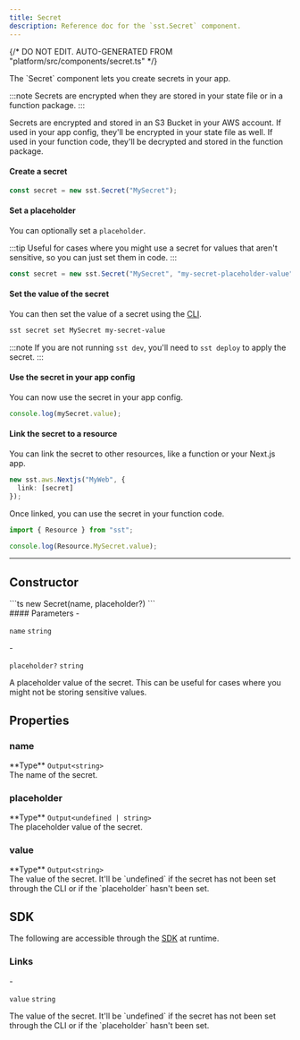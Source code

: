 ```yaml
---
title: Secret
description: Reference doc for the `sst.Secret` component.
---
```


{/* DO NOT EDIT. AUTO-GENERATED FROM "platform/src/components/secret.ts" */}


<div class="tsdoc">

<Section type="about">
The `Secret` component lets you create secrets in your app.

:::note
Secrets are encrypted when they are stored in your state file or in a function package.
:::

Secrets are encrypted and stored in an S3 Bucket in your AWS account. If used in your app config, they'll be encrypted in your state file as well. If used in your function code, they'll be decrypted and stored in the function package.

#### Create a secret
```ts
const secret = new sst.Secret("MySecret");
```

#### Set a placeholder

You can optionally set a `placeholder`.

:::tip
Useful for cases where you might use a secret for values that aren't sensitive, so you can just set them in code.
:::

```ts
const secret = new sst.Secret("MySecret", "my-secret-placeholder-value");
```

#### Set the value of the secret

You can then set the value of a secret using the [CLI](/docs/reference/cli/).

```sh title="Terminal"
sst secret set MySecret my-secret-value
```

:::note
If you are not running `sst dev`, you'll need to `sst deploy` to apply the secret.
:::

#### Use the secret in your app config

You can now use the secret in your app config.

```ts title="sst.config.ts"
console.log(mySecret.value);
```

#### Link the secret to a resource

You can link the secret to other resources, like a function or your Next.js app.

```ts
new sst.aws.Nextjs("MyWeb", {
  link: [secret]
});
```

Once linked, you can use the secret in your function code.

```ts title="app/page.tsx"
import { Resource } from "sst";

console.log(Resource.MySecret.value);
```
</Section>

---

## Constructor

<Segment>
<Section type="signature">
```ts
new Secret(name, placeholder?)
```
</Section>

<Section type="parameters">
#### Parameters
- <p><code class="key">name</code> <code class="primitive">string</code></p>
- <p><code class="key">placeholder?</code> <code class="primitive">string</code></p>
A placeholder value of the secret. This can be useful for cases where you might not be storing sensitive values.
</Section>
</Segment>

## Properties

### name
<Segment>
<Section type="parameters">
<InlineSection>
**Type** <code class="primitive">Output</code><code class="symbol">&lt;</code><code class="primitive">string</code><code class="symbol">&gt;</code>
</InlineSection>
</Section>
The name of the secret.
</Segment>

### placeholder
<Segment>
<Section type="parameters">
<InlineSection>
**Type** <code class="primitive">Output</code><code class="symbol">&lt;</code><code class="primitive">undefined</code><code class="symbol"> | </code><code class="primitive">string</code><code class="symbol">&gt;</code>
</InlineSection>
</Section>
The placeholder value of the secret.
</Segment>

### value
<Segment>
<Section type="parameters">
<InlineSection>
**Type** <code class="primitive">Output</code><code class="symbol">&lt;</code><code class="primitive">string</code><code class="symbol">&gt;</code>
</InlineSection>
</Section>
The value of the secret. It'll be `undefined` if the secret has not been set through the CLI or if the `placeholder` hasn't been set.
</Segment>

## SDK

The following are accessible through the [SDK](/docs/reference/sdk/) at runtime.

### Links
<Segment>
<Section type="parameters">
- <p><code class="key">value</code> <code class="primitive">string</code></p>
  The value of the secret. It'll be `undefined` if the secret has not been set through the CLI or if the `placeholder` hasn't been set.
</Section>
</Segment>
</div>
